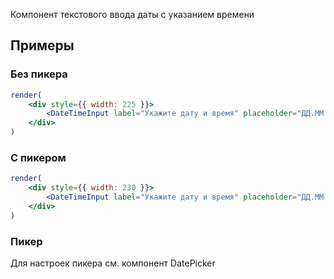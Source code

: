Компонент текстового ввода даты с указанием времени

## Примеры

### Без пикера
```jsx live
render(
    <div style={{ width: 225 }}>
        <DateTimeInput label="Укажите дату и время" placeholder="ДД.ММ.ГГГГ, ЧЧ:ММ" block />
    </div>
)
```

### С пикером
```jsx live
render(
    <div style={{ width: 230 }}>
        <DateTimeInput label="Укажите дату и время" placeholder="ДД.ММ.ГГГГ, ЧЧ:ММ" picker block/>
    </div>
)
```

### Пикер
Для настроек пикера см. компонент DatePicker